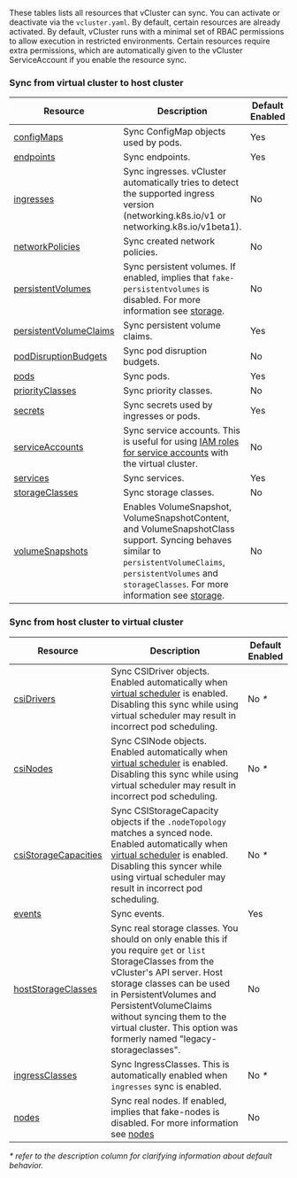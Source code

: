 
These tables lists all resources that vCluster can sync. You can activate or deactivate via the `vcluster.yaml`. By default, certain resources are already activated. By default, vCluster runs with a minimal set of RBAC permissions to allow execution in restricted environments. Certain resources require extra permissions, which are automatically given to the vCluster ServiceAccount if you enable the resource sync.

### Sync from virtual cluster to host cluster

| Resource                                                                                   | Description                                                                                                                                                                                                                                                                                                                                               | Default Enabled |
| ------------------------------------------------------------------------------------------ | --------------------------------------------------------------------------------------------------------------------------------------------------------------------------------------------------------------------------------------------------------------------------------------------------------------------------------------------------------- | --------------- |
| [configMaps](/vcluster-yaml/sync/to-host/core/config-maps.mdx)                             | Sync ConfigMap objects used by pods.                                                                                                                                                                                                                                                                                           | Yes             |
| [endpoints](/vcluster-yaml/sync/to-host/networking/endpoints.mdx)                          | Sync endpoints.                                                                                                                                                                                                                                                                                                         | Yes             |
| [ingresses](/vcluster-yaml/sync/to-host/networking/ingresses.mdx)                          | Sync ingresses. vCluster automatically tries to detect the supported ingress version (networking.k8s.io/v1 or networking.k8s.io/v1beta1).                                                                                                                                                                                        | No              |
| [networkPolicies](/vcluster-yaml/sync/to-host/networking/network-policies.mdx)             | Sync created network policies.                                                                                                                                                                                                                                                                                        | No              |
| [persistentVolumes](/vcluster-yaml/sync/to-host/storage/persistent-volumes.mdx)            | Sync persistent volumes. If enabled, implies that `fake-persistentvolumes` is disabled. For more information see [storage](/architecture/storage.mdx).                                                                                   | No              |
| [persistentVolumeClaims](/vcluster-yaml/sync/to-host/storage/persistent-volume-claims.mdx) | Sync persistent volume claims.                                                                                                                                                                                                                                                                                          | Yes             |
| [podDisruptionBudgets](/vcluster-yaml/sync/to-host/advanced/pod-disruption-budgets.mdx)    | Sync pod disruption budgets.                                                                                                                                                                                                                                                                                 | No              |
| [pods](/vcluster-yaml/sync/to-host/core/pods.mdx)                                          | Sync pods.                                                                                                                                                                                                                                                                                                              | Yes             |
| [priorityClasses](/vcluster-yaml/sync/to-host/advanced/priority-classes.mdx)               | Sync priority classes.                                                                                                                                                                                                                                                                                        | No              |
| [secrets](/vcluster-yaml/sync/to-host/core/secrets.mdx)                                    | Sync secrets used by ingresses or pods.                                                                                                                                                                                                                                                                                 | Yes             |
| [serviceAccounts](/vcluster-yaml/sync/to-host/advanced/service-accounts.mdx)               | Sync service accounts. This is useful for using [IAM roles for service accounts](https://docs.aws.amazon.com/eks/latest/userguide/iam-roles-for-service-accounts.html) with the virtual cluster.                                                                                                                        | No              |
| [services](/vcluster-yaml/sync/to-host/networking/services.mdx)                            | Sync services.                                                                                                                                                                                                                                                                                                         | Yes             |
| [storageClasses](/vcluster-yaml/sync/to-host/storage/storage-classes.mdx)                  | Sync storage classes.                                                                                                                                                                                                                                                                                        | No              |
| [volumeSnapshots](/vcluster-yaml/sync/to-host/storage/volume-snapshots.mdx)                | Enables VolumeSnapshot, VolumeSnapshotContent, and VolumeSnapshotClass support. Syncing behaves similar to `persistentVolumeClaims`, `persistentVolumes` and `storageClasses`. For more information see [storage](/architecture/storage.mdx).                                                                                                                | No              |


### Sync from host cluster to virtual cluster

| Resource                                                                                   |  Description                                                                                                                                                                                                                                                                                                                                               | Default Enabled |
| ------------------------------------------------------------------------------------------ | --------------------------------------------------------------------------------------------------------------------------------------------------------------------------------------------------------------------------------------------------------------------------------------------------------------------------------------------------------- | --------------- |
| [csiDrivers](/vcluster-yaml/sync/from-host/csi-drivers.mdx)                                | Sync CSIDriver objects. Enabled automatically when [virtual scheduler](/architecture/scheduling.mdx#separate-virtual-cluster-scheduler) is enabled. Disabling this sync while using virtual scheduler may result in incorrect pod scheduling.                                                                          | No _*_          |
| [csiNodes](/vcluster-yaml/sync/from-host/csi-nodes.mdx)                                    | Sync CSINode objects. Enabled automatically when [virtual scheduler](/architecture/scheduling.mdx#separate-virtual-cluster-scheduler) is enabled. Disabling this sync while using virtual scheduler may result in incorrect pod scheduling.                                                                            | No _*_          |
| [csiStorageCapacities](/vcluster-yaml/sync/from-host/csi-storage-capacities.mdx)           | Sync CSIStorageCapacity objects if the `.nodeTopology` matches a synced node. Enabled automatically when [virtual scheduler](/architecture/scheduling.mdx#separate-virtual-cluster-scheduler) is enabled. Disabling this syncer while using virtual scheduler may result in incorrect pod scheduling.                      | No _*_          |
| [events](/vcluster-yaml/sync/from-host/events.mdx)                                         | Sync events.                                                                                                                                                                                                                                                                                                        | Yes             |
| [hostStorageClasses](/vcluster-yaml/sync/from-host/storage-classes.mdx)                    | Sync real storage classes. You should on only enable this if you require `get` or `list` StorageClasses from the vCluster's API server. Host storage classes can be used in PersistentVolumes and PersistentVolumeClaims without syncing them to the virtual cluster. This option was formerly named "legacy-storageclasses". | No              |
| [ingressClasses](/vcluster-yaml/sync/from-host/ingress-classes.mdx)                        | Sync IngressClasses. This is automatically enabled when `ingresses` sync is enabled.                                                                                                                                                                                                                                  | No _*_          |
| [nodes](/vcluster-yaml/sync/from-host/nodes.mdx)                                           | Sync real nodes. If enabled, implies that fake-nodes is disabled. For more information see [nodes](/architecture/nodes.mdx)                                                                                                                                                                                        | No              |

_\* refer to the description column for clarifying information about default behavior._